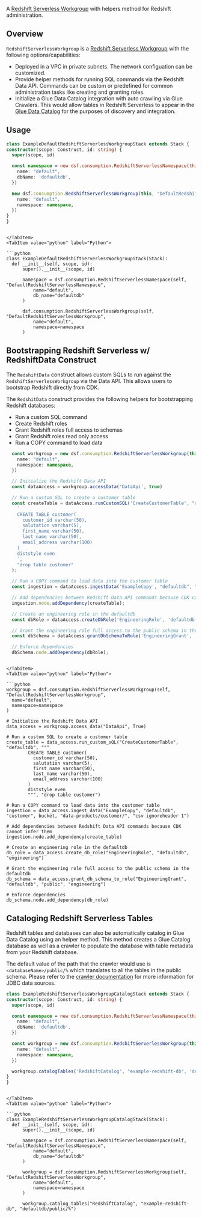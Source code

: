 [//]: # (This file is generated, do not modify directly, update the README.md in framework/src/consumption)

A [Redshift Serverless Workgroup](https://docs.aws.amazon.com/redshift/latest/mgmt/serverless-workgroup-namespace.html) with helpers method for Redshift administration. 

## Overview
`RedshiftServerlessWorkgroup` is a [Redshift Serverless Workgroup](https://docs.aws.amazon.com/redshift/latest/mgmt/serverless-workgroup-namespace.html) with the following options/capabilities:
- Deployed in a VPC in private subnets. The network configuation can be customized.
- Provide helper methods for running SQL commands via the Redshift Data API. Commands can be custom or predefined for common administration tasks like creating and granting roles.
- Initialize a Glue Data Catalog integration with auto crawling via Glue Crawlers. This would allow tables in Redshift Serverless to appear in the [Glue Data Catalog](https://docs.aws.amazon.com/glue/latest/dg/catalog-and-crawler.html) for the purposes of discovery and integration.

## Usage

<Tabs>
  <TabItem value="typescript" label="TypeScript" default>

  ```typescript
class ExampleDefaultRedshiftServerlessWorkgroupStack extends Stack {
  constructor(scope: Construct, id: string) {
    super(scope, id)

    const namespace = new dsf.consumption.RedshiftServerlessNamespace(this, 'DefaultRedshiftServerlessNamespace', {
      name: "default",
      dbName: 'defaultdb',
    })

    new dsf.consumption.RedshiftServerlessWorkgroup(this, "DefaultRedshiftServerlessWorkgroup", {
      name: "default",
      namespace: namespace,
    })
  }
}
  ```
  
  ```mdx-code-block
  
  </TabItem>
  <TabItem value="python" label="Python">

  ```python
class ExampleDefaultRedshiftServerlessWorkgroupStack(Stack):
    def __init__(self, scope, id):
        super().__init__(scope, id)

        namespace = dsf.consumption.RedshiftServerlessNamespace(self, "DefaultRedshiftServerlessNamespace",
            name="default",
            db_name="defaultdb"
        )

        dsf.consumption.RedshiftServerlessWorkgroup(self, "DefaultRedshiftServerlessWorkgroup",
            name="default",
            namespace=namespace
        )
  ```

  </TabItem>
</Tabs>

## Bootstrapping Redshift Serverless w/ RedshiftData Construct

The `RedshiftData` construct allows custom SQLs to run against the `RedshiftServerlessWorkgroup` via the Data API. This allows users to bootstrap Redshift directly from CDK.

The `RedshitData` construct provides the following helpers for bootstrapping Redshift databases:
- Run a custom SQL command
- Create Redshift roles
- Grant Redshift roles full access to schemas
- Grant Redshift roles read only access
- Run a COPY command to load data 

<Tabs>
  <TabItem value="typescript" label="TypeScript" default>

  ```typescript
    const workgroup = new dsf.consumption.RedshiftServerlessWorkgroup(this, "DefaultRedshiftServerlessWorkgroup", {
      name: "default",
      namespace: namespace,
    })

    // Initialize the Redshift Data API
    const dataAccess = workgroup.accessData('DataApi', true)

    // Run a custom SQL to create a customer table
    const createTable = dataAccess.runCustomSQL('CreateCustomerTable', "defaultdb",
      `
      CREATE TABLE customer(
        customer_id varchar(50),
        salutation varchar(5),
        first_name varchar(50),
        last_name varchar(50),
        email_address varchar(100)
      )
      diststyle even
      `,
      "drop table customer"
    );

    // Run a COPY command to load data into the customer table
    const ingestion = dataAccess.ingestData('ExampleCopy', "defaultdb", "customer", bucket, "data-products/customer/", "csv ignoreheader 1");

    // Add dependencies between Redshift Data API commands because CDK cannot infer them
    ingestion.node.addDependency(createTable);

    // Create an engineering role in the defaultdb
    const dbRole = dataAccess.createDbRole('EngineeringRole', 'defaultdb', 'engineering');

    // Grant the engineering role full access to the public schema in the defaultdb
    const dbSchema = dataAccess.grantDbSchemaToRole('EngineeringGrant', 'defaultdb', 'public', 'engineering');

    // Enforce dependencies
    dbSchema.node.addDependency(dbRole);
  ```
  
  ```mdx-code-block
  
  </TabItem>
  <TabItem value="python" label="Python">

  ```python
workgroup = dsf.consumption.RedshiftServerlessWorkgroup(self, "DefaultRedshiftServerlessWorkgroup",
    name="default",
    namespace=namespace
)

# Initialize the Redshift Data API
data_access = workgroup.access_data("DataApi", True)

# Run a custom SQL to create a customer table
create_table = data_access.run_custom_sQL("CreateCustomerTable", "defaultdb", """
          CREATE TABLE customer(
            customer_id varchar(50),
            salutation varchar(5),
            first_name varchar(50),
            last_name varchar(50),
            email_address varchar(100)
          )
          diststyle even
          """, "drop table customer")

# Run a COPY command to load data into the customer table
ingestion = data_access.ingest_data("ExampleCopy", "defaultdb", "customer", bucket, "data-products/customer/", "csv ignoreheader 1")

# Add dependencies between Redshift Data API commands because CDK cannot infer them
ingestion.node.add_dependency(create_table)

# Create an engineering role in the defaultdb
db_role = data_access.create_db_role("EngineeringRole", "defaultdb", "engineering")

# Grant the engineering role full access to the public schema in the defaultdb
db_schema = data_access.grant_db_schema_to_role("EngineeringGrant", "defaultdb", "public", "engineering")

# Enforce dependencies
db_schema.node.add_dependency(db_role)
  ```

  </TabItem>
</Tabs>

## Cataloging Redshift Serverless Tables

Redshift tables and databases can also be automatically catalog in Glue Data Catalog using an helper method. This method creates a Glue Catalog database as well as a crawler to populate the database with table metadata from your Redshift database.

The default value of the path that the crawler would use is `<databaseName>/public/%` which translates to all the tables in the public schema. Please refer to the [crawler documentation](https://docs.aws.amazon.com/glue/latest/dg/define-crawler.html#define-crawler-choose-data-sources) for more information for JDBC data sources.

<Tabs>
  <TabItem value="typescript" label="TypeScript" default>

  ```typescript
class ExampleRedshiftServerlessWorkgroupCatalogStack extends Stack {
  constructor(scope: Construct, id: string) {
    super(scope, id)

    const namespace = new dsf.consumption.RedshiftServerlessNamespace(this, 'DefaultRedshiftServerlessNamespace', {
      name: "default",
      dbName: 'defaultdb',
    })

    const workgroup = new dsf.consumption.RedshiftServerlessWorkgroup(this, "DefaultRedshiftServerlessWorkgroup", {
      name: "default",
      namespace: namespace,
    })

    workgroup.catalogTables('RedshiftCatalog', "example-redshift-db", 'defaultdb/public/%')
  }
}
  ```
  
  ```mdx-code-block
  
  </TabItem>
  <TabItem value="python" label="Python">

  ```python
class ExampleRedshiftServerlessWorkgroupCatalogStack(Stack):
    def __init__(self, scope, id):
        super().__init__(scope, id)

        namespace = dsf.consumption.RedshiftServerlessNamespace(self, "DefaultRedshiftServerlessNamespace",
            name="default",
            db_name="defaultdb"
        )

        workgroup = dsf.consumption.RedshiftServerlessWorkgroup(self, "DefaultRedshiftServerlessWorkgroup",
            name="default",
            namespace=namespace
        )

        workgroup.catalog_tables("RedshiftCatalog", "example-redshift-db", "defaultdb/public/%")
  ```

  </TabItem>
</Tabs>

